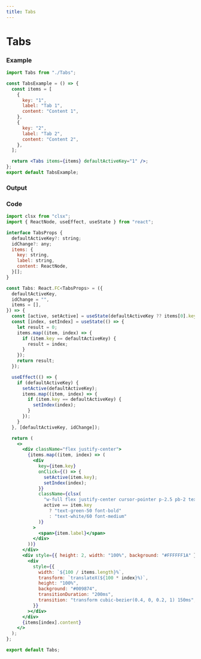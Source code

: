 ```yaml
---
title: Tabs
---
```



# Tabs

### Example

```jsx
import Tabs from "./Tabs";

const TabsExample = () => {
  const items = [
    {
      key: "1",
      label: "Tab 1",
      content: "Content 1",
    },
    {
      key: "2",
      label: "Tab 2",
      content: "Content 2",
    },
  ];

  return <Tabs items={items} defaultActiveKey="1" />;
};
export default TabsExample;
```

### Output

<TabsExample />

### Code

```jsx title="Tabs/index.tsx"
import clsx from "clsx";
import { ReactNode, useEffect, useState } from "react";

interface TabsProps {
  defaultActiveKey?: string;
  idChange?: any;
  items: {
    key: string,
    label: string,
    content: ReactNode,
  }[];
}

const Tabs: React.FC<TabsProps> = ({
  defaultActiveKey,
  idChange = "",
  items = [],
}) => {
  const [active, setActive] = useState(defaultActiveKey ?? items[0].key);
  const [index, setIndex] = useState(() => {
    let result = 0;
    items.map((item, index) => {
      if (item.key == defaultActiveKey) {
        result = index;
      }
    });
    return result;
  });

  useEffect(() => {
    if (defaultActiveKey) {
      setActive(defaultActiveKey);
      items.map((item, index) => {
        if (item.key == defaultActiveKey) {
          setIndex(index);
        }
      });
    }
  }, [defaultActiveKey, idChange]);

  return (
    <>
      <div className="flex justify-center">
        {items.map((item, index) => (
          <div
            key={item.key}
            onClick={() => {
              setActive(item.key);
              setIndex(index);
            }}
            className={clsx(
              "w-full flex justify-center cursor-pointer p-2.5 pb-2 text-sm transition",
              active == item.key
                ? "text-green-50 font-bold"
                : "text-white/60 font-medium"
            )}
          >
            <span>{item.label}</span>
          </div>
        ))}
      </div>
      <div style={{ height: 2, width: "100%", background: "#FFFFFF1A" }}>
        <div
          style={{
            width: `${100 / items.length}%`,
            transform: `translateX(${100 * index}%)`,
            height: "100%",
            background: "#009874",
            transitionDuration: "200ms",
            transition: "transform cubic-bezier(0.4, 0, 0.2, 1) 150ms",
          }}
        ></div>
      </div>
      {items[index].content}
    </>
  );
};

export default Tabs;
```

